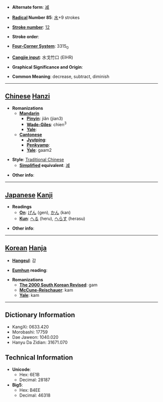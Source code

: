 * '''Alternate form''': [[减]]

* '''[[Wiktionary:Chinese radical index| Radical]] Number 85''': [[Wiktionary:Chinese radical index 水|水]]+9 strokes

* '''[[Wiktionary:Chinese total strokes index|Stroke number]]''': [[Wiktionary:Chinese total strokes index 12|12]]

* '''Stroke order''': 

* '''[[Wiktionary:Chinese four corner index|Four-Corner System]]''': 3315<sub>0</sub>

* '''[[Wiktionary:Chinese Cangjie index|Cangjie input]]''': 水戈竹口 (EIHR)

* '''Graphical Significance and Origin''': 

* '''Common Meaning''': decrease, subtract, diminish

----

== [[Chinese]] [[Hanzi]] ==

* '''Romanizations'''
** '''[[Mandarin]]'''
*** '''[[Pinyin]]''': jiǎn (jian3)
*** '''[[Wade-Giles]]''': chien<sup>3</sup>
*** '''[[Yale]]''': 
** '''[[Cantonese]]'''
*** '''[[Jyutping]]''':
*** '''[[Penkyamp]]''': 
*** '''[[Yale]]''': gaam2

* '''Style''': [[Traditional Chinese]] 
** '''[[Simplified Chinese|Simplified]] equivalent''': [[减]]

* '''Other info''': 

----

== [[Japanese]] [[Kanji]] ==

* '''Readings'''
** '''[[On]]''': [[げん]] (gen), [[かん]] (kan)
** '''[[Kun]]''': [[へる]] (heru), [[へらす]] (herasu)

* '''Other info''':  

----

== [[Korean]] [[Hanja]] ==

* '''[[Hangeul]]''': 감

* '''[[Eumhun]] reading''': 

* '''Romanizations'''
** '''[[The 2000 South Korean Revised Romanization|The 2000 South Korean Revised]]''': gam
** '''[[McCune-Reischauer]]''': kam
** '''[[Yale]]''': kam

----

== Dictionary Information ==

* KangXi: 0633.420
* Morobashi: 17759
* Dae Jaweon: 1040.020
* Hanyu Da Zidian: 31671.070

== Technical Information ==

* '''Unicode''':
** Hex: 6E1B
** Decimal: 28187
* '''Big5''':
** Hex: B4EE
** Decimal: 46318